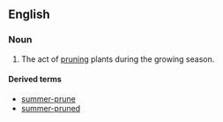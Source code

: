 ==English==
===Noun===
{{en-noun|sg=[[summer]] [[pruning]]|-}}

#The act of [[prune|pruning]] plants during the growing season.

====Derived terms====
*[[summer-prune]]<!--verb-->
*[[summer-pruned]]<!--adjective-->